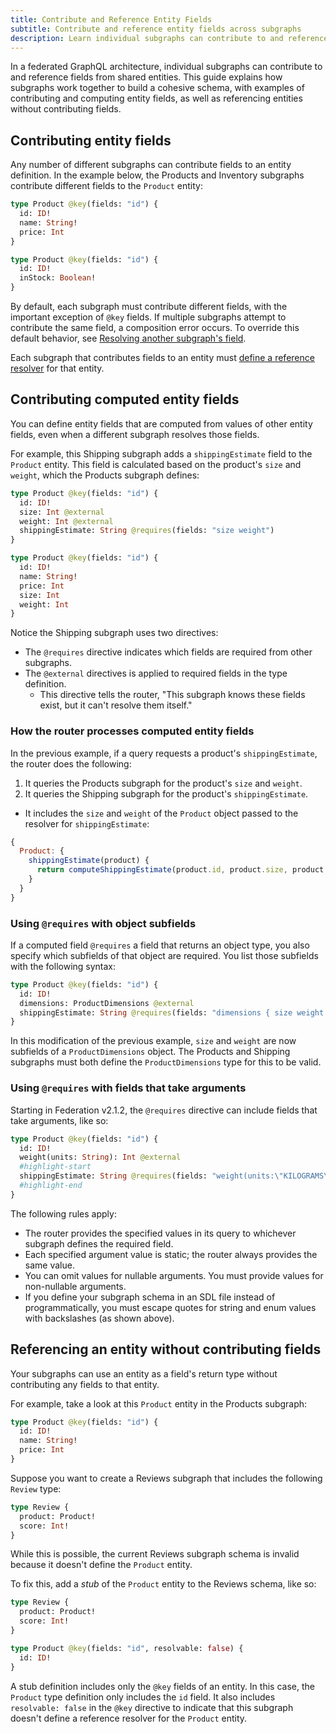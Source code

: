 ```yaml
---
title: Contribute and Reference Entity Fields
subtitle: Contribute and reference entity fields across subgraphs
description: Learn individual subgraphs can contribute to and reference entity fields in a federated GraphQL architecture using the @required and @external directives.
---
```


In a federated GraphQL architecture, individual subgraphs can contribute to and reference fields from shared entities.
This guide explains how subgraphs work together to build a cohesive schema, with examples of contributing and computing entity fields, as well as referencing entities without contributing fields.

## Contributing entity fields

Any number of different subgraphs can contribute fields to an entity definition.
In the example below, the Products and Inventory subgraphs contribute different fields to the `Product` entity:

<CodeColumns>

```graphql title="Products subgraph"
type Product @key(fields: "id") {
  id: ID!
  name: String!
  price: Int
}
```

```graphql title="Inventory subgraph"
type Product @key(fields: "id") {
  id: ID!
  inStock: Boolean!
}
```

</CodeColumns>

By default, each subgraph must contribute different fields, with the important exception of `@key` fields.
If multiple subgraphs attempt to contribute the same field, a composition error occurs.
To override this default behavior, see [Resolving another subgraph's field](./resolving-another-subgraphs-field).

Each subgraph that contributes fields to an entity must [define a reference resolver](./#2-define-a-reference-resolver) for that entity.

## Contributing computed entity fields

You can define entity fields that are computed from values of other entity fields, even when a different subgraph resolves those fields.

For example, this Shipping subgraph adds a `shippingEstimate` field to the `Product` entity.
This field is calculated based on the product's `size` and `weight`, which the Products subgraph defines:

```graphql {3-5} title="Shipping subgraph"
type Product @key(fields: "id") {
  id: ID!
  size: Int @external
  weight: Int @external
  shippingEstimate: String @requires(fields: "size weight")
}
```

```graphql title="Products subgraph"
type Product @key(fields: "id") {
  id: ID!
  name: String!
  price: Int
  size: Int
  weight: Int
}
```


Notice the Shipping subgraph uses two directives:

- The `@requires` directive indicates which fields are required from other subgraphs.
- The `@external` directives is applied to required fields in the type definition.
  - This directive tells the router, "This subgraph knows these fields exist, but it can't resolve them itself."

### How the router processes computed entity fields

In the previous example, if a query requests a product's `shippingEstimate`, the router does the following:

1. It queries the Products subgraph for the product's `size` and `weight`.
2. It queries the Shipping subgraph for the product's `shippingEstimate`.
  - It includes the `size` and `weight` of the `Product` object passed to the resolver for `shippingEstimate`:

  ```js {4} title="resolvers.js"
  {
    Product: {
      shippingEstimate(product) {
        return computeShippingEstimate(product.id, product.size, product.weight);
      }
    }
  }
  ```

### Using `@requires` with object subfields

If a computed field `@requires` a field that returns an object type, you also specify which subfields of that object are required.
You list those subfields with the following syntax:

```graphql {3-4} title="Shipping subgraph"
type Product @key(fields: "id") {
  id: ID!
  dimensions: ProductDimensions @external
  shippingEstimate: String @requires(fields: "dimensions { size weight }")
}
```

In this modification of the previous example, `size` and `weight` are now subfields of a `ProductDimensions` object.
The Products and Shipping subgraphs must both define the `ProductDimensions` type for this to be valid.

<MinVersion version="2.1.2">

### Using `@requires` with fields that take arguments

</MinVersion>

Starting in Federation v2.1.2, the `@requires` directive can include fields that take arguments, like so:

```graphql title="Shipping subgraph"
type Product @key(fields: "id") {
  id: ID!
  weight(units: String): Int @external
  #highlight-start
  shippingEstimate: String @requires(fields: "weight(units:\"KILOGRAMS\")")
  #highlight-end
}
```

The following rules apply:

- The router provides the specified values in its query to whichever subgraph defines the required field.
- Each specified argument value is static; the router always provides the same value.
- You can omit values for nullable arguments. You must provide values for non-nullable arguments.
- If you define your subgraph schema in an SDL file instead of programmatically, you must escape quotes for string and enum values with backslashes (as shown above).

## Referencing an entity without contributing fields

Your subgraphs can use an entity as a field's return type without contributing any fields to that entity.

For example, take a look at this `Product` entity in the Products subgraph:

```graphql title="Products subgraph"
type Product @key(fields: "id") {
  id: ID!
  name: String!
  price: Int
}
```

Suppose you want to create a Reviews subgraph that includes the following `Review` type:

```graphql {2} title="Reviews subgraph"
type Review {
  product: Product!
  score: Int!
}
```

While this is possible, the current Reviews subgraph schema is invalid because it doesn't define the `Product` entity.

To fix this, add a _stub_ of the `Product` entity to the Reviews schema, like so:

```graphql {6-8} title="Reviews subgraph"
type Review {
  product: Product!
  score: Int!
}

type Product @key(fields: "id", resolvable: false) {
  id: ID!
}
```

A stub definition includes only the `@key` fields of an entity.
In this case, the `Product` type definition only includes the `id` field.
It also includes `resolvable: false` in the `@key` directive to indicate that this subgraph doesn't define a reference resolver for the `Product` entity.